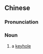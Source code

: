 ==Chinese==
{{zh-hanzi-box|[[锁眼]]|[[鎖]][[眼]]}}

===Pronunciation===
{{zh-pron
|m=suǒyǎn
|cat=noun
}}

===Noun===
{{zh-noun}}

# a [[keyhole]]